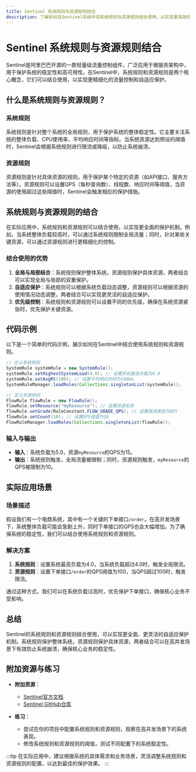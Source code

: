 ```yaml
---
title: Sentinel 系统规则与资源规则结合
description: 了解如何在Sentinel系统中将系统规则与资源规则结合使用，以实现更高效的自适应保护机制。
---
```


# Sentinel 系统规则与资源规则结合

Sentinel是阿里巴巴开源的一款轻量级流量控制组件，广泛应用于微服务架构中，用于保护系统的稳定性和高可用性。在Sentinel中，系统规则和资源规则是两个核心概念，它们可以结合使用，以实现更精细化的流量控制和自适应保护。

## 什么是系统规则与资源规则？

### 系统规则
系统规则是针对整个系统的全局规则，用于保护系统的整体稳定性。它主要关注系统的整体负载、CPU使用率、平均响应时间等指标。当系统资源达到预设的阈值时，Sentinel会根据系统规则进行限流或降级，以防止系统崩溃。

### 资源规则
资源规则是针对具体资源的规则，用于保护某个特定的资源（如API接口、服务方法等）。资源规则可以设置QPS（每秒查询数）、线程数、响应时间等阈值，当资源的使用超过这些阈值时，Sentinel会触发相应的保护措施。

## 系统规则与资源规则的结合

在实际应用中，系统规则和资源规则可以结合使用，以实现更全面的保护机制。例如，当系统整体负载较高时，可以通过系统规则限制全局流量；同时，针对某些关键资源，可以通过资源规则进行更精细化的控制。

### 结合使用的优势
1. **全局与局部结合**：系统规则保护整体系统，资源规则保护具体资源，两者结合可以实现全局与局部的双重保护。
2. **自适应保护**：系统规则可以根据系统负载动态调整，资源规则可以根据资源的使用情况动态调整，两者结合可以实现更灵活的自适应保护。
3. **优先级控制**：系统规则和资源规则可以设置不同的优先级，确保在系统资源紧张时，优先保护关键资源。

## 代码示例

以下是一个简单的代码示例，展示如何在Sentinel中结合使用系统规则和资源规则。

```java
// 定义系统规则
SystemRule systemRule = new SystemRule();
systemRule.setHighestSystemLoad(4.0); // 设置系统最高负载为4.0
systemRule.setAvgRt(100); // 设置平均响应时间为100ms
SystemRuleManager.loadRules(Collections.singletonList(systemRule));

// 定义资源规则
FlowRule flowRule = new FlowRule();
flowRule.setResource("myResource"); // 设置资源名称
flowRule.setGrade(RuleConstant.FLOW_GRADE_QPS); // 设置限流类型为QPS
flowRule.setCount(10); // 设置QPS阈值为10
FlowRuleManager.loadRules(Collections.singletonList(flowRule));
```

### 输入与输出
- **输入**：系统负载为5.0，资源`myResource`的QPS为15。
- **输出**：系统规则触发，全局流量被限制；同时，资源规则触发，`myResource`的QPS被限制为10。

## 实际应用场景

### 场景描述
假设我们有一个电商系统，其中有一个关键的下单接口`/order`。在高并发场景下，系统整体负载可能会急剧上升，同时下单接口的QPS也会大幅增加。为了确保系统的稳定性，我们可以结合使用系统规则和资源规则。

### 解决方案
1. **系统规则**：设置系统最高负载为4.0，当系统负载超过4.0时，触发全局限流。
2. **资源规则**：设置下单接口`/order`的QPS阈值为100，当QPS超过100时，触发限流。

通过这种方式，我们可以在系统负载过高时，优先保护下单接口，确保核心业务不受影响。

## 总结

Sentinel的系统规则和资源规则结合使用，可以实现更全面、更灵活的自适应保护机制。系统规则保护整体系统，资源规则保护具体资源，两者结合可以在高并发场景下有效防止系统崩溃，确保核心业务的稳定性。

## 附加资源与练习

- **附加资源**：
  - [Sentinel官方文档](https://sentinelguard.io/zh-cn/docs/introduction.html)
  - [Sentinel GitHub仓库](https://github.com/alibaba/Sentinel)

- **练习**：
  - 尝试在你的项目中配置系统规则和资源规则，观察在高并发场景下的系统表现。
  - 修改系统规则和资源规则的阈值，测试不同配置下的系统稳定性。

:::tip
在实际应用中，建议根据系统的具体需求和业务场景，灵活调整系统规则和资源规则的配置，以达到最佳的保护效果。
:::